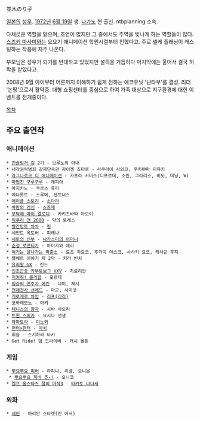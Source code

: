 並木のり子

[[일본]]의 [[성우]]. [[1972년]] [[6월 19일]] 생. [[나가노]] 현 출신. ntbplanning 소속.

다채로운 역할을 맡으며, 조연이 많지만 그 중에서도 주역을 빛나게 하는 역할들이 많다. [[스즈키 마사미]]와는 요요기 애니메이션 학원시절부터 친했다고. 주로 넬케 플래닝이 캐스팅하는 작품에 자주 나온다.

부모님은 성우가 되기를 반대하고 있었지만 설득을 거듭하다 마지막에는 울어서 결국 허락을 받았다고.

2008년 9월 아이부터 어른까지 이해하기 쉽게 전하는 에코유닛 '냔타부'를 결성. 리더 '논땅'으로서 활약중. 대형 쇼핑센터를 중심으로 하여 가족 대상으로 지구환경에 대한 이벤트를 전개중이다.

[[목차]]

== 주요 출연작 ==
=== 애니메이션 ===
 * [[건슬링거 걸]] 2기 - 브루노의 아내
 * 내각권력범죄 강제단속관 자이젠 죠타로 - 사쿠라이 사와코, 우치야마 미유키
 * [[라그나로크 온라인#s-6.1|라그나로크 디 애니메이션]] - 카프라 서비스(디포르테, 소린, 그라리스, 비닛, 테닝, W)
 * [[마법진 구루구루]] - 레피아
 * 마지카노 - 쿠로스 유리
 * 메다롯트 - 스루메, 센트너스
 * [[메이플스토리/애니메이션#s-2|메이플 스토리]] - [[메이플스토리/애니메이션#s-2.1|소아라]]
 * [[바람의 검심]] - [[오구니 겐사이|스즈메]]
 * [[부탁해 마이 멜로디]] - 카키츠바타 아오이
 * [[빅쿠리 맨 2000]] - 악의 토레스
 * [[빨간망토 차차]] - [[링#s-4|링]]
 * 세인트 옥토버 - 피레나
 * [[세토의 신부#s-2|세토의 신부]] - [[세토의 신부#s-2.3.1|나가스미의 어머니]]
 * [[순정 로맨티카]] - 아이카와 에리
 * [[여기는 잘나가는 파출소]] - 료츠 치요코, 후카미 아스코, 사사키 요코, 캐서린 후지
 * 웰베르 이야기 제 2막 - 키라 빈치
 * [[유희왕 GX]] - 린드
 * [[인조곤충 카부토보그 VXV]] - 치로리안
 * [[지켜줘! 롤리팝]] - 포르테
 * [[짐승의 연주자 에린]] - 나미, 제시
 * [[천체전사 선레드]] - 마군, 사치코
 * [[케로케로 차임]] - [[케로케로 차임#s-3|리프(리리)]]
 * 코와레모노 - 아키
 * [[테니스의 왕자]] - 시바 사오리
 * [[트윈 스피카]] - 요시다 선생
 * [[하마토라]] - [[하마토라#s-3.3|미노와]]
 * [[헌터×헌터]] - [[마치(헌터×헌터)|마치]]
 * 휘슬 - 스기하라 타키
 * Get Ride! 암 드라이버 - 캐시 몰튼

=== 게임 ===
 * [[뿌요뿌요 피버]] - 라피나, 리델, 오니온
  * [[뿌요뿌요 피버 츄-!]] - 오니코
 * [[엘프 올스타즈 탈의 마작3]] - [[타카토 나나세]]

=== 외화 ===
 * [[셰인]] - 마리안 스타렛(진 아서)

